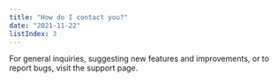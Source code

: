 ```yaml
---
title: "How do I contact you?"
date: "2021-11-22"
listIndex: 3
---
```


For general inquiries, suggesting new features and improvements, or to report bugs, visit the support page.
